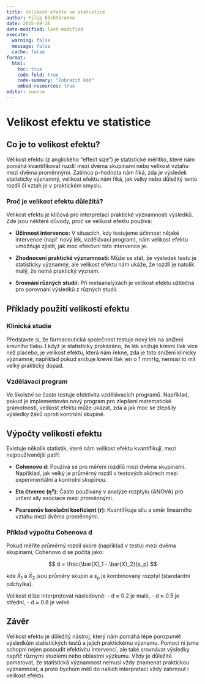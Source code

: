 ```yaml
---
title: Velikost efektu ve statistice
author: Filip Děchtěrenko
date: 2025-09-20
date-modified: last-modified
execute:
  warning: false
  message: false
  cache: false
format:
  html:
    toc: true
    code-fold: true
    code-summary: "Zobrazit kód"
    embed-resources: true
editor: source
---
```


# Velikost efektu ve statistice

## Co je to velikost efektu?

Velikost efektu (z anglického "effect size") je statistické měřítko, které nám pomáhá kvantifikovat rozdíl mezi dvěma skupinami nebo velikost vztahu mezi dvěma proměnnými. Zatímco p-hodnota nám říká, zda je výsledek statisticky významný, velikost efektu nám říká, jak velký nebo důležitý tento rozdíl či vztah je v praktickém smyslu.

### Proč je velikost efektu důležitá?

Velikost efektu je klíčová pro interpretaci praktické významnosti výsledků. Zde jsou některé důvody, proč se velikost efektu používá:

- **Účinnost intervence:** V situacích, kdy testujeme účinnost nějaké intervence (např. nový lék, vzdělávací program), nám velikost efektu umožňuje zjistit, jak moc efektivní tato intervence je.
  
- **Zhodnocení praktické významnosti:** Může se stát, že výsledek testu je statisticky významný, ale velikost efektu nám ukáže, že rozdíl je natolik malý, že nemá praktický význam.

- **Srovnání různých studií:** Při metaanalýzách je velikost efektu užitečná pro porovnání výsledků z různých studií.

## Příklady použití velikosti efektu

### Klinická studie

Představte si, že farmaceutická společnost testuje nový lék na snížení krevního tlaku. I když je statisticky prokázáno, že lék snižuje krevní tlak více než placebo, je velikost efektu, která nám řekne, zda je toto snížení klinicky významné, například pokud snižuje krevní tlak jen o 1 mmHg, nemusí to mít velký praktický dopad.

### Vzdělávací program

Ve školství se často testuje efektivita vzdělávacích programů. Například, pokud je implementován nový program pro zlepšení matematické gramotnosti, velikost efektu může ukázat, zda a jak moc se zlepšily výsledky žáků oproti kontrolní skupině.

## Výpočty velikosti efektu

Existuje několik statistik, které nám velikost efektu kvantifikují, mezi nejpoužívanější patří:

- **Cohenovo d:** Používá se pro měření rozdílů mezi dvěma skupinami. Například, jak velký je průměrný rozdíl v testových skórech mezi experimentální a kontrolní skupinou.

- **Eta čtverec (η²):** Často používaný v analýze rozptylu (ANOVA) pro určení síly asociace mezi proměnnými.

- **Pearsonův korelační koeficient (r):** Kvantifikuje sílu a směr lineárního vztahu mezi dvěma proměnnými.

### Příklad výpočtu Cohenova d

Pokud měříte průměrný rozdíl skóre (například v testu) mezi dvěma skupinami, Cohenovo d se počítá jako:

$$ d = \frac{\bar{X}_1 - \bar{X}_2}{s_p} $$

kde $\bar{X}_1$ a $\bar{X}_2$ jsou průměry skupin a $s_p$ je kombinovaný rozptyl (standardní odchylka).

Velikost d lze interpretovat následovně:
- d ≈ 0.2 je malé,
- d ≈ 0.5 je střední,
- d ≈ 0.8 je velké.

## Závěr

Velikost efektu je důležitý nástroj, který nám pomáhá lépe porozumět výsledkům statistických testů a jejich praktickému významu. Pomocí ní jsme schopni nejen posoudit efektivitu intervencí, ale také srovnávat výsledky napříč různými studiemi nebo oblastmi výzkumu. Vždy je důležité pamatovat, že statistická významnost nemusí vždy znamenat praktickou významnost, a proto bychom měli do našich interpretací vždy zahrnout i velikost efektu.

